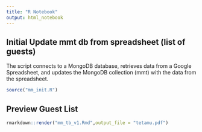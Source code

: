 ```yaml
---
title: "R Notebook"
output: html_notebook
---
```


## Initial Update mmt db from spreadsheet (list of guests)
The script connects to a MongoDB database, retrieves data from a Google Spreadsheet, and updates the MongoDB collection (mmt) with the data from the spreadsheet.

```r
source("mm_init.R")
```
## Preview Guest List

```r
rmarkdown::render("mm_tb_v1.Rmd",output_file = "tetamu.pdf")
```
